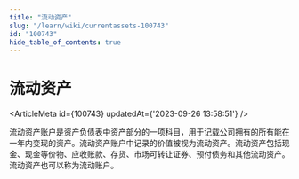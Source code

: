 ```yaml
---
title: "流动资产"
slug: "/learn/wiki/currentassets-100743"
id: "100743"
hide_table_of_contents: true
---
```



# 流动资产

<ArticleMeta id={100743} updatedAt={'2023-09-26 13:58:51'} />
<div className='border-solid border-b border-t-0 my-4 border-[var(--ifm-color-gray-300)]' />

流动资产账户是资产负债表中资产部分的一项科目，用于记载公司拥有的所有能在一年内变现的资产。流动资产账户中记录的价值被视为流动资产。流动资产包括现金、现金等价物、应收账款、存货、市场可转让证券、预付债务和其他流动资产。流动资产也可以称为流动账户。
